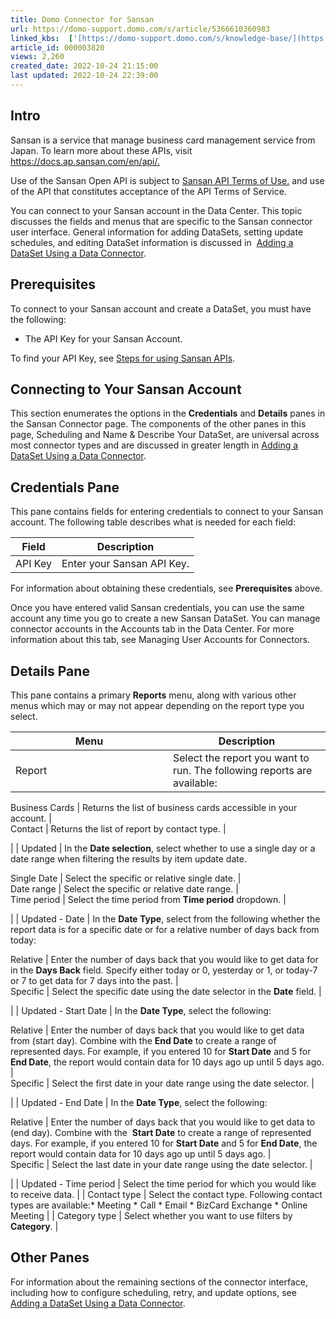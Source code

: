 ```yaml
---
title: Domo Connector for Sansan
url: https://domo-support.domo.com/s/article/5366610360983
linked_kbs:  ['[https://domo-support.domo.com/s/knowledge-base/](https://domo-support.domo.com/s/knowledge-base/)', '[https://domo-support.domo.com/s/](https://domo-support.domo.com/s/)', '[https://domo-support.domo.com/s/topic/0TO5w000000ZammGAC](https://domo-support.domo.com/s/topic/0TO5w000000ZammGAC)', '[https://domo-support.domo.com/s/topic/0TO5w000000ZanLGAS](https://domo-support.domo.com/s/topic/0TO5w000000ZanLGAS)', '[https://domo-support.domo.com/s/topic/0TO5w000000ZaoVGAS](https://domo-support.domo.com/s/topic/0TO5w000000ZaoVGAS)', '[https://domo-support.domo.com/s/article/5366610360983](https://domo-support.domo.com/s/article/5366610360983)', '[https://domo-support.domo.com/s/topic/0TO5w000000ZaoVGAS/available-custom-connectors](https://domo-support.domo.com/s/topic/0TO5w000000ZaoVGAS/available-custom-connectors)', '[https://domo-support.domo.com/s/article/360043429933](https://domo-support.domo.com/s/article/360043429933)', '[https://domo-support.domo.com/s/article/360043429953](https://domo-support.domo.com/s/article/360043429953)', '[https://domo-support.domo.com/s/article/360042925494](https://domo-support.domo.com/s/article/360042925494)', '[https://domo-support.domo.com/s/article/4408174643607](https://domo-support.domo.com/s/article/4408174643607)', '[https://domo-support.domo.com/s/article/360043429913](https://domo-support.domo.com/s/article/360043429913)', '[https://domo-support.domo.com/s/login/](https://domo-support.domo.com/s/login/)']
article_id: 000003820
views: 2,260
created_date: 2022-10-24 21:15:00
last updated: 2022-10-24 22:39:00
---
```




Intro
-----


Sansan is a service that manage business card management service from Japan. To learn more about these APIs, visit [https://docs.ap.sansan.com/en/api/.](https://docs.ap.sansan.com/en/api/)


Use of the Sansan Open API is subject to [Sansan API Terms of Use.](https://agreement.sansan.com/en/rule/api.html) and use of the API that constitutes acceptance of the API Terms of Service.


You can connect to your Sansan account in the Data Center. This topic discusses the fields and menus that are specific to the Sansan connector user interface. General information for adding DataSets, setting update schedules, and editing DataSet information is discussed in  [Adding a DataSet Using a Data Connector](https://domohelp.domo.com/hc/en-us/articles/360042926274-Adding-a-DataSet-Using-a-Data-Connector target=_blank).


Prerequisites
-------------


To connect to your Sansan account and create a DataSet, you must have the following:


* The API Key for your Sansan Account.


To find your API Key, see [Steps for using Sansan APIs](https://docs.ap.sansan.com/en/api/index.html target=_blank).


Connecting to Your Sansan Account
---------------------------------


This section enumerates the options in the **Credentials** and **Details** panes in the Sansan Connector page. The components of the other panes in this page, Scheduling and Name & Describe Your DataSet, are universal across most connector types and are discussed in greater length in [Adding a DataSet Using a Data Connector](https://domohelp.domo.com/hc/en-us/articles/360042926274-Adding-a-DataSet-Using-a-Data-Connector target=_blank).


Credentials Pane
----------------


This pane contains fields for entering credentials to connect to your Sansan account. The following table describes what is needed for each field:




| Field | Description |
| --- | --- |
| API Key | Enter your Sansan API Key. |


For information about obtaining these credentials, see **Prerequisites** above.


Once you have entered valid Sansan credentials, you can use the same account any time you go to create a new Sansan DataSet. You can manage connector accounts in the Accounts tab in the Data Center. For more information about this tab, see Managing User Accounts for Connectors.


Details Pane
------------


This pane contains a primary **Reports** menu, along with various other menus which may or may not appear depending on the report type you select.




| Menu | Description |
| --- | --- |
| Report | Select the report you want to run. The following reports are available:

| Business Cards | Returns the list of business cards accessible in your account. |
| Contact | Returns the list of report by contact type. |

 |
| Updated | In the **Date selection**, select whether to use a single day or a date range when filtering the results by item update date.

| Single Date | Select the specific or relative single date. |
| Date range | Select the specific or relative date range. |
| Time period | Select the time period from **Time period** dropdown. |

 |
| Updated - Date | In the **Date Type**, select from the following whether the report data is for a specific date or for a relative number of days back from today:

| Relative | Enter the number of days back that you would like to get data for in the **Days Back** field. Specify either today or 0, yesterday or 1, or today-7 or 7 to get data for 7 days into the past. |
| Specific | Select the specific date using the date selector in the **Date** field. |

 |
| Updated - Start Date | In the **Date Type**, select the following:

| Relative | Enter the number of days back that you would like to get data from (start day). Combine with the **End Date** to create a range of represented days. For example, if you entered 10 for **Start Date** and 5 for **End Date**, the report would contain data for 10 days ago up until 5 days ago. |
| Specific | Select the first date in your date range using the date selector. |

 |
| Updated - End Date | In the **Date Type**, select the following:

| Relative | Enter the number of days back that you would like to get data to (end day). Combine with the  **Start Date** to create a range of represented days. For example, if you entered 10 for **Start Date** and 5 for **End Date**, the report would contain data for 10 days ago up until 5 days ago. |
| Specific | Select the last date in your date range using the date selector. |

 |
| Updated - Time period | Select the time period for which you would like to receive data. |
| Contact type | Select the contact type.  Following contact types are available:* Meeting
* Call
* Email
* BizCard Exchange
* Online Meeting
 |
| Category type | Select whether you want to use filters by **Category**. |


Other Panes
-----------


For information about the remaining sections of the connector interface, including how to configure scheduling, retry, and update options, see [Adding a DataSet Using a Data Connector](https://domohelp.domo.com/hc/en-us/articles/360042926274-Adding-a-DataSet-Using-a-Data-Connector target=_blank).

